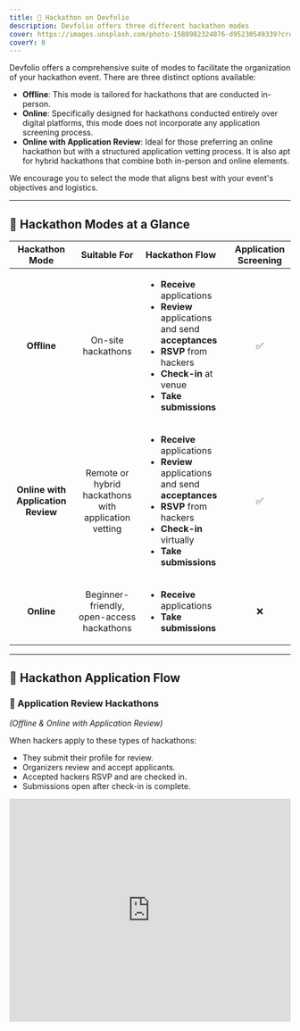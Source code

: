 ```yaml
---
title: 📃 Hackathon on Devfolio
description: Devfolio offers three different hackathon modes
cover: https://images.unsplash.com/photo-1580982324076-d95230549339?crop=entropy&cs=srgb&fm=jpg&ixid=M3wxOTcwMjR8MHwxfHNlYXJjaHwxfHxzdHVkZW50cyUyMGNvZGluZ3xlbnwwfHx8fDE2OTAxOTMxODh8MA&ixlib=rb-4.0.3&q=85
coverY: 0
---
```


Devfolio offers a comprehensive suite of modes to facilitate the organization of your hackathon event. There are three distinct options available:

- **Offline**: This mode is tailored for hackathons that are conducted in-person.
- **Online**: Specifically designed for hackathons conducted entirely over digital platforms, this mode does not incorporate any application screening process.
- **Online with Application Review**: Ideal for those preferring an online hackathon but with a structured application vetting process. It is also apt for hybrid hackathons that combine both in-person and online elements.

We encourage you to select the mode that aligns best with your event's objectives and logistics.

---

## 🧭 Hackathon Modes at a Glance

|           Hackathon Mode           |                     Suitable For                     | Hackathon Flow                                                                                                                                                                                                                                                              | Application Screening |
| :--------------------------------: | :--------------------------------------------------: | :-------------------------------------------------------------------------------------------------------------------------------------------------------------------------------------------------------------------------------------------------------------------------- | :-------------------: |
|            **Offline**             |                  On-site hackathons                  | <ul><li><strong>Receive</strong> applications</li><li><strong>Review</strong> applications and send <strong>acceptances</strong></li><li><strong>RSVP</strong> from hackers</li><li><strong>Check-in</strong> at venue</li><li><strong>Take submissions</strong></li></ul>  |          ✅           |
| **Online with Application Review** | Remote or hybrid hackathons with application vetting | <ul><li><strong>Receive</strong> applications</li><li><strong>Review</strong> applications and send <strong>acceptances</strong></li><li><strong>RSVP</strong> from hackers</li><li><strong>Check-in</strong> virtually</li><li><strong>Take submissions</strong></li></ul> |          ✅           |
|             **Online**             |      Beginner-friendly, open-access hackathons       | <ul><li><strong>Receive</strong> applications</li><li><strong>Take submissions</strong></li></ul>                                                                                                                                                                           |          ❌           |

---

## 🎥 Hackathon Application Flow

### 📜 Application Review Hackathons

_(Offline & Online with Application Review)_

When hackers apply to these types of hackathons:

- They submit their profile for review.
- Organizers review and accept applicants.
- Accepted hackers RSVP and are checked in.
- Submissions open after check-in is complete.

<iframe
  width="100%"
  height="400"
  src="https://www.youtube.com/embed/yCrYo0-_akc"
  title="Application Review Flow"
  frameBorder="0"
  allow="accelerometer; autoplay; clipboard-write; encrypted-media; gyroscope; picture-in-picture"
  allowFullScreen
/>

<iframe
  width="100%"
  height="400"
  src="https://www.youtube.com/embed/gVLQ3RyRrgo"
  title="Devfolio Hackathon Flow - Application Review"
  frameBorder="0"
  allow="accelerometer; autoplay; clipboard-write; encrypted-media; gyroscope; picture-in-picture"
  allowFullScreen
/>

---

### 🟢 Online Hackathons

For online-only hackathons (no application review), it’s simpler:

- Hackers apply → immediately get access to submit → form/join teams → submit project by deadline.

<iframe
  width="100%"
  height="400"
  src="https://www.youtube.com/embed/K0m4CHEXtcU"
  title="Devfolio Online Hackathon Flow"
  frameBorder="0"
  allow="accelerometer; autoplay; clipboard-write; encrypted-media; gyroscope; picture-in-picture"
  allowFullScreen
/>
